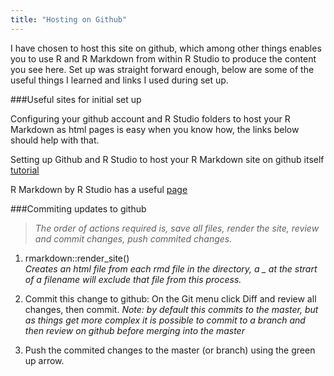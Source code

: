 ```yaml
---
title: "Hosting on Github"
---
```


I have chosen to host this site on github, which among other things enables you to use R and R Markdown from within R Studio to produce the content you see here.  Set up was straight forward enough, below are some of the useful things I learned and links I used during set up.

###Useful sites for initial set up

Configuring your github account and R Studio folders to host your R Markdown as html pages is easy when you know how, the links below should help with that.

Setting up Github and R Studio to host your R Markdown site on github itself [tutorial](http://nickstrayer.me/RMarkdown_Sites_tutorial/ "Hosting on git tutorial")

R Markdown by R Studio has a useful [page](http://rmarkdown.rstudio.com/rmarkdown_websites.html "R Markdown - R Studio") 


###Commiting updates to github

> _The order of actions required is, save all files, render the site, review and commit changes, push commited changes._

1. rmarkdown::render_site()  
*Creates an html file from each rmd file in the directory, a _ at the strart of a filename will exclude that file from this process.*

2. Commit this change to github: On the Git menu click Diff and review all changes, then commit.
*Note: by default this commits to the master, but as things get more complex it is possible to commit to a branch and then review on github before merging into the master *

3. Push the commited changes to the master (or branch) using the green up arrow.




